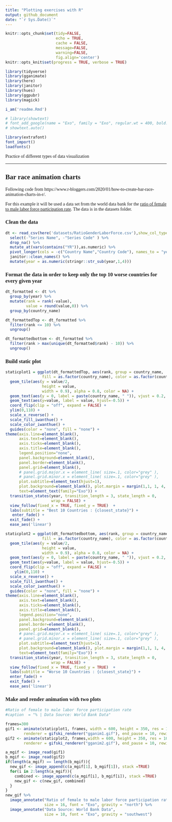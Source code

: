 ```yaml
---
title: "Plotting exercises with R"
output: github_document
date: "`r Sys.Date()`"
---
```


<style type="text/css">
  body{
  font-family: Exo;
}
</style>

```r
knitr::opts_chunk$set(tidy=FALSE,
                      echo = TRUE, 
                      cache = FALSE,
                      message=FALSE,
                      warning=FALSE,
                      fig.align='center')
knitr::opts_knit$set(progress = TRUE, verbose = TRUE)

library(tidyverse)
library(gganimate)
library(here)
library(janitor)
library(hues)
library(ggpubr)
library(magick)

i_am('readme.Rmd')

# library(showtext)
# font_add_google(name = "Exo", family = "Exo", regular.wt = 400, bold.wt = 700)
# showtext.auto()

library(extrafont)
font_import()
loadfonts()
```

Practice of different types of data visualization 

****

## Bar race animation charts

Following code from https://www.r-bloggers.com/2020/01/how-to-create-bar-race-animation-charts-in-r/.

For this example it will be used a data set from the world data bank for the [ratio of female to male labor force participation rate](https://databank.worldbank.org/source/gender-statistics/Type/TABLE/preview/on#). The data is in the datasets folder.

### Clean the data

```r
dt <- read_csv(here('datasets/RatioGenderLaborForce.csv'),show_col_types = FALSE, na = "..") %>%
  select(-"Series Name", -"Series Code" ) %>%
  drop_na() %>%
  mutate_at(vars(contains("YR")),as.numeric) %>%
  pivot_longer(cols = -c("Country Name","Country Code"), names_to = "year") %>%
  janitor::clean_names() %>%
  mutate(year = as.numeric(stringr::str_sub(year,1,4))) 
```

### Format the data in order to keep only the top 10 worse countries for every given year

```r
dt_formatted <- dt %>%
  group_by(year) %>% 
  mutate(rank = rank(-value),
         value = round(value,0)) %>%
  group_by(country_name) 

dt_formattedTop <- dt_formatted %>%
  filter(rank <= 10) %>%
  ungroup()

dt_formattedbottom <- dt_formatted %>%
  filter(rank > max(unique(dt_formatted$rank) - 10)) %>%
  ungroup()
```

### Build static plot

```r
staticplot1 = ggplot(dt_formattedTop, aes(rank, group = country_name,
                fill = as.factor(country_name), color = as.factor(country_name))) +
  geom_tile(aes(y = value/2,
                height = value,
                width = 0.9), alpha = 0.8, color = NA) +
  geom_text(aes(y = 0, label = paste(country_name, " ")), vjust = 0.2, hjust = 1) +
  geom_text(aes(y=value, label = value, hjust=-0.5)) +
  coord_flip(clip = "off", expand = FALSE) +
  ylim(0,110) +
  scale_x_reverse() +
  scale_fill_iwanthue() +
  scale_color_iwanthue() +
  guides(color = "none", fill = "none") +
theme(axis.line=element_blank(),
      axis.text=element_blank(),
      axis.ticks=element_blank(),
      axis.title=element_blank(),
      legend.position="none",
      panel.background=element_blank(),
      panel.border=element_blank(),
      panel.grid=element_blank(),
      # panel.grid.major.x = element_line( size=.1, color="grey" ),
      # panel.grid.minor.x = element_line( size=.1, color="grey" ),
      plot.subtitle=element_text(hjust=1),
      plot.background=element_blank(), plot.margin = margin(1,1, 1, 4, "cm"),
      text=element_text(family="Exo")) +  
  transition_states(year, transition_length = 3, state_length = 0,
                    wrap = FALSE) +
  view_follow(fixed_x = TRUE, fixed_y = TRUE)  +
  labs(subtitle = "Best 10 Countries : {closest_state}") +
   enter_fade() + 
  exit_fade() +
  ease_aes('linear')

staticplot2 = ggplot(dt_formattedbottom, aes(rank, group = country_name,
                fill = as.factor(country_name), color = as.factor(country_name))) +
  geom_tile(aes(y = value/2,
                height = value,
                width = 0.9), alpha = 0.8, color = NA) +
  geom_text(aes(y = 0, label = paste(country_name, " ")), vjust = 0.2, hjust = 1) +
  geom_text(aes(y=value, label = value, hjust=-0.5)) +
  coord_flip(clip = "off", expand = FALSE) +
    ylim(0,110) +
  scale_x_reverse() +
  scale_fill_iwanthue() +
  scale_color_iwanthue() +
  guides(color = "none", fill = "none") +
theme(axis.line=element_blank(),
      axis.text=element_blank(),
      axis.ticks=element_blank(),
      axis.title=element_blank(),
      legend.position="none",
      panel.background=element_blank(),
      panel.border=element_blank(),
      panel.grid=element_blank(),
      # panel.grid.major.x = element_line( size=.1, color="grey" ),
      # panel.grid.minor.x = element_line( size=.1, color="grey" ),
      plot.subtitle=element_text(hjust=1),
      plot.background=element_blank(), plot.margin = margin(1,1, 1, 4, "cm"),
      text=element_text(family="Exo")) +  
  transition_states(year, transition_length = 3, state_length = 0,
                    wrap = FALSE) +
  view_follow(fixed_x = TRUE, fixed_y = TRUE)  +
  labs(subtitle = "Worse 10 Countries : {closest_state}") +
  enter_fade() + 
  exit_fade() +
  ease_aes('linear')

```

### Make and render animation with two plots

```r
#Ratio of female to male labor force participation rate
#caption  = "% | Data Source: World Bank Data"

frames=300
gif1 <- animate(staticplot1, frames, width = 600, height = 350, res = 100,
        renderer = gifski_renderer("gganim1.gif"), end_pause = 10, rewind = TRUE)
gif2 <- animate(staticplot2, frames,width = 600, height = 350, res = 100,
        renderer = gifski_renderer("gganim2.gif"), end_pause = 10, rewind = TRUE)

a_mgif <- image_read(gif1)
b_mgif <- image_read(gif2)
if(length(a_mgif) == length(b_mgif)){
  new_gif <- image_append(c(a_mgif[1], b_mgif[1]), stack =TRUE)
  for(i in 2:length(a_mgif)){
    combined <- image_append(c(a_mgif[i], b_mgif[i]), stack =TRUE)
    new_gif <- c(new_gif, combined)
  }
}
new_gif %>%
  image_annotate("Ratio of female to male labor force participation rate", 
                 size = 16, font = "Exo", gravity = "north") %>%
  image_annotate("Data Source: World Bank Data", 
                 size = 10, font = "Exo", gravity = "southwest")
```

